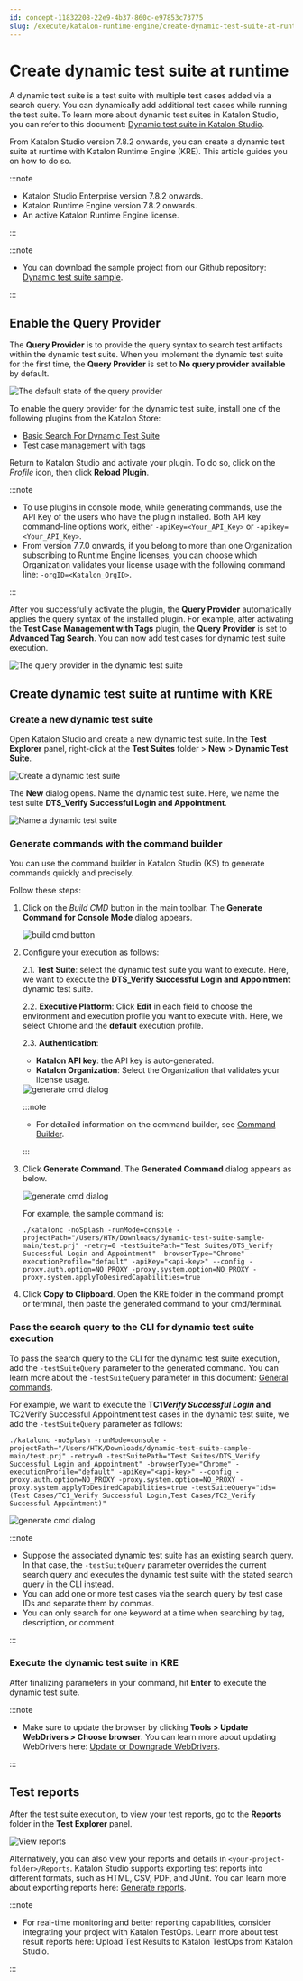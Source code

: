 ```yaml
---
id: concept-11832208-22e9-4b37-860c-e97853c73775
slug: /execute/katalon-runtime-engine/create-dynamic-test-suite-at-runtime
---
```


# Create dynamic test suite at runtime

A dynamic test suite is a test suite with multiple test cases added via a search query. You can dynamically add additional test cases while running the test suite. To learn more about dynamic test suites in Katalon Studio, you can refer to this document: [Dynamic test suite in Katalon Studio](/organize/manage-tests/dynamic-test-suite/manage-dynamic-test-suites-in-katalon-studio).

From Katalon Studio version 7.8.2 onwards, you can create a dynamic test suite at runtime with Katalon Runtime Engine \(KRE\). This article guides you on how to do so.


:::note

-   Katalon Studio Enterprise version 7.8.2 onwards.
-   Katalon Runtime Engine version 7.8.2 onwards.
-   An active Katalon Runtime Engine license.

:::


:::note

-   You can download the sample project from our Github repository: [Dynamic test suite sample](https://github.com/katalon-studio-samples/dynamic-test-suite-sample).


:::

## Enable the Query Provider

The **Query Provider** is to provide the query syntax to search test artifacts within the dynamic test suite. When you implement the dynamic test suite for the first time, the **Query Provider** is set to **No query provider available** by default.

<img src="https://github.com/katalon-studio/docs-images/raw/master/katalon-studio/docs/dynamic-querying-test-suite/dynamic-ts.png" alt="The default state of the query provider" />

To enable the query provider for the dynamic test suite, install one of the following plugins from the Katalon Store:

-   [Basic Search For Dynamic Test Suite](https://store.katalon.com/product/2/Basic-Search-For-Dynamic-Test-Suite)
-   [Test case management with tags](https://store.katalon.com/product/6/Test-Case-Management-with-Tags)

Return to Katalon Studio and activate your plugin. To do so, click on the *Profile* icon, then click **Reload Plugin**.


:::note

-   To use plugins in console mode, while generating commands, use the API Key of the users who have the plugin installed. Both API key command-line options work, either <code>-apiKey=&lt;Your&#95;API&#95;Key&gt;</code> or <code>-apikey=&lt;Your&#95;API&#95;Key&gt;</code>.
-   From version 7.7.0 onwards, if you belong to more than one Organization subscribing to Runtime Engine licenses, you can choose which Organization validates your license usage with the following command line: <code>-orgID=&lt;Katalon&#95;OrgID&gt;</code>.

:::

After you successfully activate the plugin, the **Query Provider** automatically applies the query syntax of the installed plugin. For example, after activating the **Test Case Management with Tags** plugin, the **Query Provider** is set to **Advanced Tag Search**. You can now add test cases for dynamic test suite execution.

<img src="https://github.com/katalon-studio/docs-images/raw/master/katalon-studio/docs/dynamic-test-suite-kre/KS-8.2.5-The-query-provider.png" alt="The query provider in the dynamic test suite" />

## Create dynamic test suite at runtime with KRE

### Create a new dynamic test suite

Open Katalon Studio and create a new dynamic test suite. In the **Test Explorer** panel, right-click at the **Test Suites** folder &gt; **New** &gt; **Dynamic Test Suite**.

<img src="https://github.com/katalon-studio/docs-images/raw/master/katalon-studio/docs/dynamic-test-suite-ks/KS-DYNAMIC-Create-a-new-dynamic-test-suite.png" alt="Create a dynamic test suite" />

The **New** dialog opens. Name the dynamic test suite. Here, we name the test suite **DTS\_Verify Successful Login and Appointment**.

<img src="https://github.com/katalon-studio/docs-images/raw/master/katalon-studio/docs/dynamic-test-suite-kre/KS-8.2.5-Name-DTS.png" width={600} alt="Name a dynamic test suite" />

### Generate commands with the command builder

You can use the command builder in Katalon Studio \(KS\) to generate commands quickly and precisely.

Follow these steps:

1.  Click on the *Build CMD* button in the main toolbar. The **Generate Command for Console Mode** dialog appears.

    <img src="https://github.com/katalon-studio/docs-images/raw/master/katalon-testcloud/studio-integration/comand-builder-icon.png" alt="build cmd button" />

2.  Configure your execution as follows:

    2.1. **Test Suite**: select the dynamic test suite you want to execute. Here, we want to execute the **DTS\_Verify Successful Login and Appointment** dynamic test suite.

    2.2. **Executive Platform**: Click **Edit** in each field to choose the environment and execution profile you want to execute with. Here, we select Chrome and the **default** execution profile.

    2.3. **Authentication**:

    -   **Katalon API key**: the API key is auto-generated.
    -   **Katalon Organization**: Select the Organization that validates your license usage.
    <img src="https://github.com/katalon-studio/docs-images/raw/master/katalon-studio/docs/dynamic-test-suite-kre/KS-8.2.5-Command-builder.png" width={700} alt="generate cmd dialog" />

    
    :::note

    -   For detailed information on the command builder, see [Command Builder](/execute/katalon-runtime-engine/get-started-with-katalon-runtime-engine#).

    :::

3.  Click **Generate Command**. The **Generated Command** dialog appears as below.

    <img src="https://github.com/katalon-studio/docs-images/raw/master/katalon-studio/docs/dynamic-test-suite-kre/KS-8.2.5-Generated-command.png" width={600} alt="generate cmd dialog" />

    For example, the sample command is:

    ```
    ./katalonc -noSplash -runMode=console -projectPath="/Users/HTK/Downloads/dynamic-test-suite-sample-main/test.prj" -retry=0 -testSuitePath="Test Suites/DTS_Verify Successful Login and Appointment" -browserType="Chrome" -executionProfile="default" -apiKey="<api-key>" --config -proxy.auth.option=NO_PROXY -proxy.system.option=NO_PROXY -proxy.system.applyToDesiredCapabilities=true
    
    ```

4.  Click **Copy to Clipboard**. Open the KRE folder in the command prompt or terminal, then paste the generated command to your cmd/terminal.


### Pass the search query to the CLI for dynamic test suite execution

To pass the search query to the CLI for the dynamic test suite execution, add the <code>-testSuiteQuery</code> parameter to the generated command. You can learn more about the <code>-testSuiteQuery</code> parameter in this document: [General commands](/execute/katalon-runtime-engine/command-line-syntax-in-katalon-runtime-engine#).

For example, we want to execute the **TC1*Verify Successful Login* and** TC2Verify Successful Appointment test cases in the dynamic test suite, we add the <code>-testSuiteQuery</code> parameter as follows:

```
./katalonc -noSplash -runMode=console -projectPath="/Users/HTK/Downloads/dynamic-test-suite-sample-main/test.prj" -retry=0 -testSuitePath="Test Suites/DTS_Verify Successful Login and Appointment" -browserType="Chrome" -executionProfile="default" -apiKey="<api-key>" --config -proxy.auth.option=NO_PROXY -proxy.system.option=NO_PROXY -proxy.system.applyToDesiredCapabilities=true -testSuiteQuery="ids=(Test Cases/TC1_Verify Successful Login,Test Cases/TC2_Verify Successful Appointment)"

```

<img src="https://github.com/katalon-studio/docs-images/raw/master/katalon-studio/docs/dynamic-test-suite-kre/KS-8.2.5-Command-line-terminal.png" alt="generate cmd dialog" />


:::note

-   Suppose the associated dynamic test suite has an existing search query. In that case, the <code>-testSuiteQuery</code> parameter overrides the current search query and executes the dynamic test suite with the stated search query in the CLI instead.
-   You can add one or more test cases via the search query by test case IDs and separate them by commas.
-   You can only search for one keyword at a time when searching by tag, description, or comment.

:::

### Execute the dynamic test suite in KRE

After finalizing parameters in your command, hit **Enter** to execute the dynamic test suite.


:::note

-   Make sure to update the browser by clicking **Tools &gt; Update WebDrivers &gt; Choose browser**. You can learn more about updating WebDrivers here: [Update or Downgrade WebDrivers](/create-tests/manage-projects/set-up-projects/web-testing/handle-webdrivers/upgrade-or-downgrade-webdrivers-in-katalon-studio).


:::

## Test reports

After the test suite execution, to view your test reports, go to the **Reports** folder in the **Test Explorer** panel.

<img src="https://github.com/katalon-studio/docs-images/raw/master/katalon-studio/docs/dynamic-test-suite-kre/KS-8.2.5-view-reports.png" alt="View reports" />

Alternatively, you can also view your reports and details in <code>&lt;your-project-folder&gt;/Reports</code>. Katalon Studio supports exporting test reports into different formats, such as HTML, CSV, PDF, and JUnit. You can learn more about exporting reports here: [Generate reports](/analyze/reports/view-test-reports/view-test-reports-in-katalon-studio/view-test-suite-and-test-suite-collection-reports-in-katalon-studio#).


:::note

-   For real-time monitoring and better reporting capabilities, consider integrating your project with Katalon TestOps. Learn more about test result reports here: Upload Test Results to Katalon TestOps from Katalon Studio.

:::